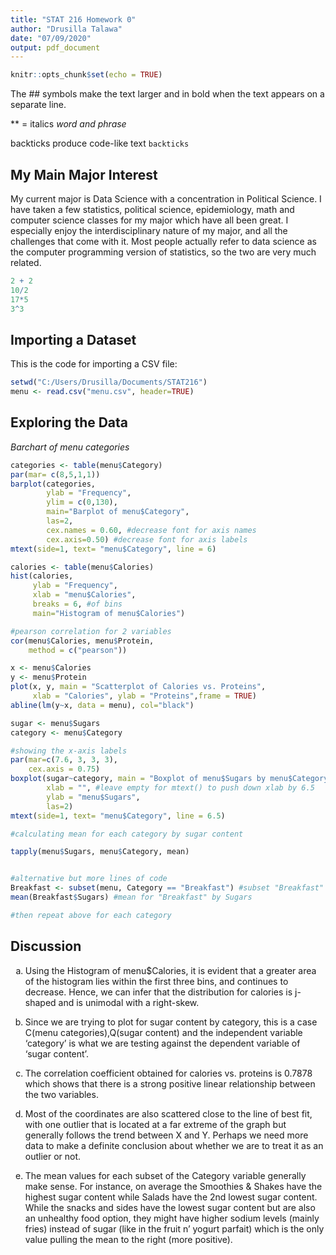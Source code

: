---
title: "STAT 216 Homework 0"
author: "Drusilla Talawa"
date: "07/09/2020"
output: pdf_document
---

```{r setup, include=FALSE}
knitr::opts_chunk$set(echo = TRUE)
```
The ## symbols make the text larger and in bold when the text appears on a separate line.

** = italics
*word and phrase*

backticks produce code-like text
`backticks`


## My Main Major Interest

My current major is Data Science with a concentration in Political Science. I have taken a few statistics, political science, epidemiology, math and computer science classes for my major which have all been great. I especially enjoy the interdisciplinary nature of my major, and all the challenges that come with it. Most people actually refer to data science as the computer programming version of statistics, so the two are very much related. 

```{r doingMath}
2 + 2
10/2
17*5
3^3
```

## Importing a Dataset

This is the code for importing a CSV file:

``` {r importData}
setwd("C:/Users/Drusilla/Documents/STAT216")
menu <- read.csv("menu.csv", header=TRUE)
```

## Exploring the Data

*Barchart of menu categories*
``` {r barChart}
categories <- table(menu$Category)
par(mar= c(8,5,1,1))
barplot(categories,
        ylab = "Frequency", 
        ylim = c(0,130), 
        main="Barplot of menu$Category",
        las=2,
        cex.names = 0.60, #decrease font for axis names 
        cex.axis=0.50) #decrease font for axis labels
mtext(side=1, text= "menu$Category", line = 6)
```
``` {r histogram}
calories <- table(menu$Calories)
hist(calories,
     ylab = "Frequency",
     xlab = "menu$Calories",
     breaks = 6, #of bins
     main="Histogram of menu$Calories")
``` 

``` {r correlation}
#pearson correlation for 2 variables
cor(menu$Calories, menu$Protein,
    method = c("pearson"))
```
``` {r scatterplot}
x <- menu$Calories
y <- menu$Protein
plot(x, y, main = "Scatterplot of Calories vs. Proteins", 
     xlab = "Calories", ylab = "Proteins",frame = TRUE)
abline(lm(y~x, data = menu), col="black") 
``` 
``` {r boxplot}
sugar <- menu$Sugars
category <- menu$Category

#showing the x-axis labels
par(mar=c(7.6, 3, 3, 3), 
    cex.axis = 0.75)
boxplot(sugar~category, main = "Boxplot of menu$Sugars by menu$Category", 
        xlab = "", #leave empty for mtext() to push down xlab by 6.5 
        ylab = "menu$Sugars",
        las=2)
mtext(side=1, text= "menu$Category", line = 6.5)

``` 
``` {r mean}
#calculating mean for each category by sugar content

tapply(menu$Sugars, menu$Category, mean)


#alternative but more lines of code
Breakfast <- subset(menu, Category == "Breakfast") #subset "Breakfast"
mean(Breakfast$Sugars) #mean for "Breakfast" by Sugars

#then repeat above for each category

``` 


## Discussion

a) Using the Histogram of menu$Calories, it is evident that a greater area of the histogram lies within the first three bins, and continues to decrease. Hence, we can infer that the distribution for calories is j-shaped and is unimodal with a right-skew.

b) Since we are trying to plot for sugar content by category, this is a case C(menu categories),Q(sugar content) and the independent variable 'category' is what we are testing against the dependent variable of 'sugar content'. 

c) The correlation coefficient obtained for calories vs. proteins is 0.7878 which shows that there is a strong positive linear relationship between the two variables. 

d) Most of the coordinates are also scattered close to the line of best fit, with one outlier that is located at a far extreme of the graph but generally follows the trend between X and Y. Perhaps we need more data to make a definite conclusion about whether we are to treat it as an outlier or not.

e) The mean values for each subset of the Category variable generally make sense. For instance, on average the Smoothies & Shakes have the highest sugar content while Salads have the 2nd lowest sugar content. While the snacks and sides have the lowest sugar content but are also an unhealthy food option, they might have higher sodium levels (mainly fries) instead of sugar (like in the fruit n' yogurt parfait) which is the only value pulling the mean to the right (more positive). 

